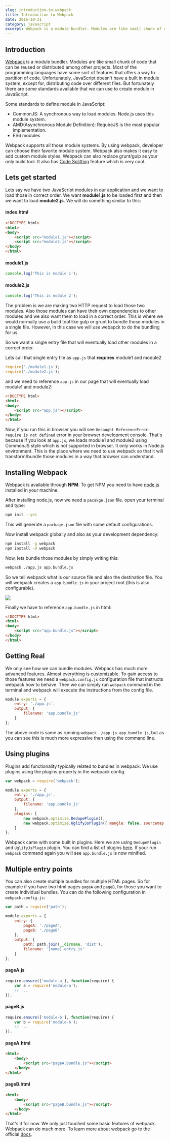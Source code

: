 ```yaml
---
slug: introduction-to-webpack
title: Introduction to Webpack
date: 2016-10-21
category: javascript
excerpt: Webpack is a module bundler. Modules are like small chunk of code that can be reused or distributed among other projects. Most of the programming languages have some sort of features that offers a way to partition of code. Unfortunately, JavaScript doesn't have a built in module system, except for, distributing code over different files
---
```


## Introduction

[Webpack](https://webpack.github.io/) is a module bundler. Modules are like small chunk of code that can be reused or distributed among other projects. Most of the programming languages have some sort of features that offers a way to partition of code. Unfortunately, JavaScript doesn't have a built in module system, except for, distributing code over different files. But fortunately there are some standards available that we can use to create module in JavaScript.

Some standards to define module in JavaScript:

* CommonJS: A synchronous way to load modules. Node.js uses this module system.
* AMD(Asynchronous Module Definition): RequireJS is the most popular implementation.
* ES6 modules

Webpack supports all those module systems. By using webpack, developer can choose their favorite module system. Webpack also makes it easy to add custom module styles. Webpack can also replace grunt/gulp as your only build tool. It also has [Code Splitting](http://webpack.github.io/docs/code-splitting.html) feature which is very cool.

## Lets get started

Lets say we have two JavaScript modules in our application and we want to load those in correct order. We want **module1.js** to be loaded first and then we want to load **module2.js**. We will do something similar to this:

#### index.html

```html
<!DOCTYPE html>
<html>
<body>
    <script src="module1.js"></script>
    <script src="module2.js"></script>
</body>
</html>
```

#### module1.js

```javascript
console.log('This is module 1');
```

#### module2.js

```javascript
console.log('This is module 2');
```

The problem is we are making two HTTP request to load those two modules. Also those modules can have their own dependencies to other modules and we also want them to load in a correct order. This is where we would normally use a build tool like gulp or grunt to bundle those modules in a single file. However, in this case we will use webapck to do the bundling for us.

So we want a single entry file that will eventually load other modules in a correct order.

Lets call that single entry file as `app.js` that **requires** module1 and module2

```javascript
require('./module1.js');
require('./module2.js');
```

and we need to reference `app.js` in our page that will eventually load module1 and module2:

```html
<!DOCTYPE html>
<html>
<body>
    <script src="app.js"></script>
</body>
</html>
```

Now, if you run this in browser you will see `Uncaught ReferenceError: require is not defined` error in your browser development console. That's because if you look at `app.js`, we loads module1 and module2 using CommonJS style which is not supported in browser. It only works in Node.js environment. This is the place where we need to use webpack so that it will transform/bundle those modules in a way that browser can understand.

## Installing Webpack

Webpack is available through **NPM**. To get NPM you need to have [node.js](https://nodejs.org/en/) installed in your machine.

After installing node.js, now we need a `pacakge.json` file. open your terminal and type:

```bash
npm init --yes
```

This will generate a `package.json` file with some default configurations.

Now install webpack globally and also as your development dependency:

```bash
npm install -g webpack
npm install -D webpack
```

Now, lets bundle those modules by simply writing this:

```bash
webpack ./app.js app.bundle.js
```

So we tell webpack what is our source file and also the destination file. You will webpack creates a `app.bundle.js` in your project root (this is also configurable).

![](https://res.cloudinary.com/shibbir/image/upload/v1477784776/webpack_pzoexp.png)

Finally we have to reference `app.bundle.js` in html:

```html
<!DOCTYPE html>
<html>
<body>
    <script src="app.bundle.js"></script>
</body>
</html>
```

## Getting Real

We only see how we can bundle modules. Webpack has much more advanced features. Almost everything is customizable. To gain access to those features we need a `webpack.config.js` configuration file that instructs webpack how to behave. Then we can simply run `webpack` command in the terminal and webpack will execute the instructions from the config file.

```javascript
module.exports = {
    entry: './app.js',
    output: {
        filename: 'app.bundle.js'
    }
};
```
The above code is same as running `webpack ./app.js app.bundle.js`, but as you can see this is much more expressive than using the command line.

## Using plugins

Plugins add functionality typically related to bundles in webpack. We use plugins using the plugins property in the webpack config.


```javascript
var webpack = require('webpack');

module.exports = {
    entry: './app.js',
    output: {
        filename: 'app.bundle.js'
    },
    plugins: [
        new webpack.optimize.DedupePlugin(),
        new webpack.optimize.UglifyJsPlugin({ mangle: false, sourcemap: false })
    ]
};
```

Webpack came with some built in plugins. Here we are using `DedupePlugin` and `UglifyJsPlugin` plugin. You can find a list of plugins [here](http://webpack.github.io/docs/list-of-plugins.html). If your run `webpack` command again you will see `app.bundle.js` is now minified.

## Multiple entry points

You can also create multiple bundles for multiple HTML pages. So for example if you have two html pages `pageA` and `pageB`, for those you want to create individual bundles. You can do the following configuration in `webpack.config.js`:

```javascript
var path = require('path');

module.exports = {
    entry: {
        pageA: './pageA',
        pageB: './pageB'
    },
    output: {
        path: path.join(__dirname, 'dist'),
        filename: '[name].entry.js'
    }
};
```

#### pageA.js
```javascript
require.ensure(['module-a'], function(require) {
    var a = require('module-a');
    // ...
});
```

#### pageB.js
```javascript
require.ensure(['module-b'], function(require) {
    var b = require('module-b');
    // ...
});
```

#### pageA.html

```html
<html>
    <body>
        <script src="pageA.bundle.js"></script>
    </body>
</html>
```

#### pageB.html

```html
<html>
    <body>
        <script src="pageB.bundle.js"></script>
    </body>
</html>
```

That's it for now. We only just touched some basic features of webpack. Webpack can do much more. To learn more about webpack go to the official [docs](https://webpack.github.io/docs/).
